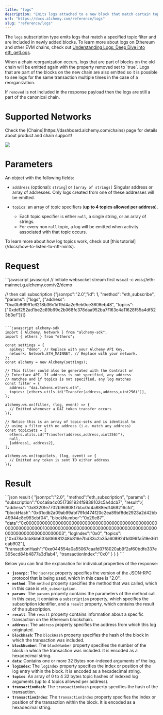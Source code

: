 ```yaml
---
title: "logs"
description: "Emits logs attached to a new block that match certain topic filters."
url: "https://docs.alchemy.com/reference/logs"
slug: "reference/logs"
---
```


The `logs` subscription type emits logs that match a specified topic filter and are included in newly added blocks. To learn more about logs on Ethereum and other EVM chains, check out [Understanding Logs: Deep Dive into eth\_getLogs](/docs/deep-dive-into-eth_getlogs).

<Info>
  When a chain reorganization occurs, logs that are part of blocks on the old chain will be emitted again with the property removed set to `true`. Logs that are part of the blocks on the new chain are also emitted so it is possible to see logs for the same transaction multiple times in the case of a reorganization.

  If `removed` is not included in the response payload then the logs are still a part of the canonical chain.
</Info>

# Supported Networks

<Info>
  Check the [Chains](https://dashboard.alchemy.com/chains) page for details about product and chain support!

  ![](523fb8a9a9d899921ee1046d0ff1b389967a9976d1c6112ebbbe071ddd1ef374-image.png)
</Info>

# Parameters

An object with the following fields:

* `adddress` (optional): `string`] or `[array of strings]` Singular address or array of addresses. Only logs created from one of these addresses will be emitted.

* `topics`: an array of topic specifiers (**up to 4 topics allowed per address**).

  * Each topic specifier is either `null`, a single string, or an array of strings.
  * For every non `null` topic, a log will be emitted when activity associated with that topic occurs.

<Info>
  To learn more about how log topics work, check out [this tutorial](/docs/how-to-listen-to-nft-mints).
</Info>

# Request

<CodeGroup>
  ```javascript javascript
  // initiate websocket stream first
  wscat -c wss://eth-mainnet.g.alchemy.com/v2/demo

  // then call subscription 
  {"jsonrpc":"2.0","id": 1, "method": "eth_subscribe", "params": ["logs", {"address": "0xa0b86991c6218b36c1d19d4a2e9eb0ce3606eb48", "topics": ["0xddf252ad1be2c89b69c2b068fc378daa952ba7f163c4a11628f55a4df523b3ef"]}]}
  ```

  ```javascript alchemy-sdk
  import { Alchemy, Network } from "alchemy-sdk";
  import { ethers } from "ethers";

  const settings = {
    apiKey: "demo", // Replace with your Alchemy API Key.
    network: Network.ETH_MAINNET, // Replace with your network.
  };
  const alchemy = new Alchemy(settings);

  // This filter could also be generated with the Contract or
  // Interface API. If address is not specified, any address
  // matches and if topics is not specified, any log matches
  const filter = {
    address: "dai.tokens.ethers.eth",
    topics: [ethers.utils.id("Transfer(address,address,uint256)")],
  };

  alchemy.ws.on(filter, (log, event) => {
    // Emitted whenever a DAI token transfer occurs
  });

  // Notice this is an array of topic-sets and is identical to
  // using a filter with no address (i.e. match any address)
  const topicSets = [
    ethers.utils.id("Transfer(address,address,uint256)"),
    null,
    [address1, address2],
  ];

  alchemy.ws.on(topicSets, (log, event) => {
    // Emitted any token is sent TO either address
  });
  ```
</CodeGroup>

# Result

<CodeGroup>
  ```json result
  {
      "jsonrpc":"2.0",
      "method":"eth_subscription",
      "params": {
          "subscription":"0x4a8a4c0517381924f9838102c5a4dcb7",
          "result":{
              "address":"0x8320fe7702b96808f7bbc0d4a888ed1468216cfd",
              "blockHash":"0x61cdb2a09ab99abf791d474f20c2ea89bf8de2923a2d42bb49944c8c993cbf04",
              "blockNumber":"0x29e87",
              "data":"0x00000000000000000000000000000000000000000000000000000000000000010000000000000000000000000000000000000000000000000000000000000003",
              "logIndex":"0x0",
              "topics":["0xd78a0cb8bb633d06981248b816e7bd33c2a35a6089241d099fa519e361cab902"],
              "transactionHash":"0xe044554a0a55067caafd07f8020ab9f2af60bdfe337e395ecd84b4877a3d1ab4",
              "transactionIndex":"0x0"
          }
      }
  }
  ```
</CodeGroup>

Below you can find the explanation for individual properties of the response:

* **`jsonrpc`**: The `jsonrpc` property specifies the version of the JSON-RPC protocol that is being used, which in this case is "2.0".
* **`method`**: The `method` property specifies the method that was called, which in this case is `eth_subscription`.
* **`params`**: The `params` property contains the parameters of the method call. In this case, it contains a `subscription` property, which specifies the subscription identifier, and a `result` property, which contains the result of the subscription.
* **`result`**: The `result` property contains information about a specific transaction on the Ethereum blockchain.
* **`address`**: The `address` property specifies the address from which this log originated.
* **`blockhash`**: The `blockHash` property specifies the hash of the block in which the transaction was included.
* **`blockNumber`**: The `blockNumber` property specifies the number of the block in which the transaction was included. It is encoded as a hexadecimal string.
* **`data`**: Contains one or more 32 Bytes non-indexed arguments of the log.
* **`logIndex`**: The `logIndex` property specifies the index or position of the log entry within the block. It is encoded as a hexadecimal string.
* **`topics`**: An array of 0 to 4 32 bytes topic hashes of indexed log arguments (up to 4 topics allowed per address).
* **`transactionHash`**: The `transactionHash` property specifies the hash of the transaction.
* **`transactionIndex`**: The `transactionIndex` property specifies the index or position of the transaction within the block. It is encoded as a hexadecimal string.
